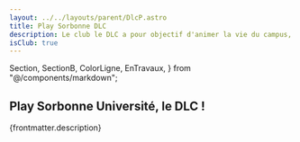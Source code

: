 ```yaml
---
layout: ../../layouts/parent/DlcP.astro
title: Play Sorbonne DLC
description: Le club le DLC a pour objectif d'animer la vie du campus, de fidéliser les étudiants et de créer des liens avec d'autres associations. 
isClub: true
---
```


  Section,
  SectionB,
  ColorLigne,
  EnTravaux,
} from "@/components/markdown";

<Section>

# Play Sorbonne Université, le DLC !

<ColorLigne />

{frontmatter.description}

</Section>
